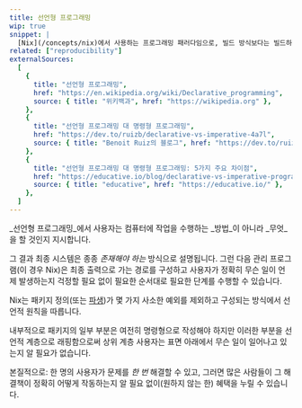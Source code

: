 ```yaml
---
title: 선언형 프로그래밍
wip: true
snippet: |
  [Nix](/concepts/nix)에서 사용하는 프로그래밍 패러다임으로, 빌드 방식보다는 빌드하려는 *내용*을 강조합니다.
related: ["reproducibility"]
externalSources:
  [
    {
      title: "선언형 프로그래밍",
      href: "https://en.wikipedia.org/wiki/Declarative_programming",
      source: { title: "위키백과", href: "https://wikipedia.org" },
    },
    {
      title: "선언형 프로그래밍 대 명령형 프로그래밍",
      href: "https://dev.to/ruizb/declarative-vs-imperative-4a7l",
      source: { title: "Benoit Ruiz의 블로그", href: "https://dev.to/ruizb" },
    },
    {
      title: "선언형 프로그래밍 대 명령형 프로그래밍: 5가지 주요 차이점",
      href: "https://educative.io/blog/declarative-vs-imperative-programming",
      source: { title: "educative", href: "https://educative.io/" },
    },
  ]
---
```


_선언형 프로그래밍_에서 사용자는 컴퓨터에 작업을 수행하는 _방법_이 아니라 _무엇_을 할 것인지 지시합니다.

그 결과 최종 시스템은 종종 _존재해야 하는_ 방식으로 설명됩니다.
그런 다음 관리 프로그램(이 경우 Nix)은 최종 출력으로 가는 경로를 구성하고
사용자가 정확히 무슨 일이 언제 발생하는지 걱정할 필요 없이 필요한 순서대로 필요한 단계를 수행할 수 있습니다.

Nix는 패키지 정의(또는 [파생](/concepts/derivations))가 몇 가지 사소한 예외를 제외하고 구성되는 방식에서 선언적 원칙을 따릅니다.

내부적으로 패키지의 일부 부분은 여전히 명령형으로 작성해야 하지만 이러한 부분을 선언적 계층으로 래핑함으로써
상위 계층 사용자는 표면 아래에서 무슨 일이 일어나고 있는지 알 필요가 없습니다.

본질적으로: 한 명의 사용자가 문제를 _한 번_ 해결할 수 있고,
그러면 많은 사람들이 그 해결책이 정확히 어떻게 작동하는지 알 필요 없이(원하지 않는 한) 혜택을 누릴 수 있습니다.
